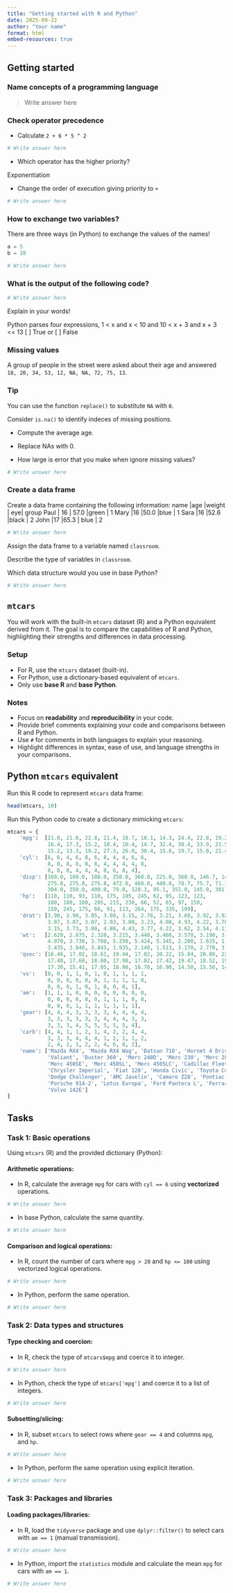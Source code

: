 ```yaml
---
title: "Getting started with R and Python"
date: 2025-09-22
author: "Your name"
format: html
embed-resources: true
---
```


## Getting started

### Name concepts of a programming language

> Write answer here 

### Check operator precedence

 - Calculate `2 + 6 * 5 ^ 2`
 
```r
# Write answer here
```


 - Which operator has the higher priority?

::: unilur-solution
Exponentiation

::: 

 - Change the order of execution giving priority to `+`


```r
# Write answer here
```
 

### How to exchange two variables?

There are three ways (in Python) to exchange the values of the names!

```python
a = 5
b = 10
```

```python
# Write answer here
```

### What is the output of the following code?

```python
# Write answer here
```

Explain in your words!

::: unilur-solution
Python parses four expressions, 1 < x and x < 10 and 10 < x + 3 and x + 3 <= 13 [ ] True or [ ] False 
:::


### Missing values

A group of people in the street were asked about their age and answered `18, 20, 34, 53, 12, NA, NA, 72, 75, 13`.


::: {.callout-tip}
### Tip
You can use the function `replace()` to substitute `NA` with `0`.

Consider `is.na()` to identify indeces of missing positions.
:::

 * Compute the average age. 
 
 * Replace NAs with 0. 
 
 * How large is error that you make when ignore missing values?

```r
# Write answer here
```

### Create a data frame

Create a data frame containing the following information:
  name |age |weight |  eye| group
Paul  | 16  | 57.0 |green  |   1
 Mary  |16   |50.0  |blue   |  1
 Sara  |16   |52.6 |black   |  2
 John  |17   |65.3 | blue    | 2

```r
# Write answer here
```

Assign the data frame to a variable named `classroom`.

Describe the type of variables in `classroom`.

Which data structure would you use in base Python?

```python
# Write answer here
```


## `mtcars`

You will work with the built-in `mtcars` dataset (R) and a Python equivalent derived from it. The goal is to compare the capabilities of R and Python, highlighting their strengths and differences in data processing.


### Setup

- For R, use the `mtcars` dataset (built-in).
- For Python, use a dictionary-based equivalent of `mtcars`.
- Only use **base R** and **base Python**.

### Notes

- Focus on **readability** and **reproducibility** in your code.
- Provide brief comments explaining your code and comparisons between R and Python.
- Use `#` for comments in both languages to explain your reasoning.
- Highlight differences in syntax, ease of use, and language strengths in your comparisons.

## Python `mtcars` equivalent

Run this R code to represent `mtcars` data frame:
```r
head(mtcars, 10)
```

Run this Python code to create a dictionary mimicking `mtcars`:

```python
mtcars = {
    'mpg':  [21.0, 21.0, 22.8, 21.4, 18.7, 18.1, 14.3, 24.4, 22.8, 19.2, 17.8,
             16.4, 17.3, 15.2, 10.4, 10.4, 14.7, 32.4, 30.4, 33.9, 21.5, 15.5,
             15.2, 13.3, 19.2, 27.3, 26.0, 30.4, 15.8, 19.7, 15.0, 21.4],
    'cyl':  [6, 6, 4, 6, 8, 6, 8, 4, 4, 6, 6,
             8, 8, 8, 8, 8, 8, 4, 4, 4, 4, 8,
             8, 8, 8, 4, 4, 4, 8, 6, 8, 4],
    'disp': [160.0, 160.0, 108.0, 258.0, 360.0, 225.0, 360.0, 146.7, 140.8, 167.6, 167.6,
             275.8, 275.8, 275.8, 472.0, 460.0, 440.0, 78.7, 75.7, 71.1, 120.1, 318.0,
             304.0, 350.0, 400.0, 79.0, 120.3, 95.1, 351.0, 145.0, 301.0, 121.0],
    'hp':   [110, 110, 93, 110, 175, 105, 245, 62, 95, 123, 123,
             180, 180, 180, 205, 215, 230, 66, 52, 65, 97, 150,
             150, 245, 175, 66, 91, 113, 264, 175, 335, 109],
    'drat': [3.90, 3.90, 3.85, 3.08, 3.15, 2.76, 3.21, 3.69, 3.92, 3.92, 3.92,
             3.07, 3.07, 3.07, 2.93, 3.00, 3.23, 4.08, 4.93, 4.22, 3.70, 2.76,
             3.15, 3.73, 3.08, 4.08, 4.43, 3.77, 4.22, 3.62, 3.54, 4.11],
    'wt':   [2.620, 2.875, 2.320, 3.215, 3.440, 3.460, 3.570, 3.190, 3.150, 3.440, 3.440,
             4.070, 3.730, 3.780, 5.250, 5.424, 5.345, 2.200, 1.615, 1.835, 2.465, 3.520,
             3.435, 3.840, 3.845, 1.935, 2.140, 1.513, 3.170, 2.770, 3.570, 2.780],
    'qsec': [16.46, 17.02, 18.61, 19.44, 17.02, 20.22, 15.84, 20.00, 22.90, 18.30, 18.90,
             17.40, 17.60, 18.00, 17.98, 17.82, 17.42, 19.47, 18.52, 19.90, 20.01, 16.87,
             17.30, 15.41, 17.05, 18.90, 16.70, 16.90, 14.50, 15.50, 14.60, 18.60],
    'vs':   [0, 0, 1, 1, 0, 1, 0, 1, 1, 1, 1,
             0, 0, 0, 0, 0, 0, 1, 1, 1, 1, 0,
             0, 0, 0, 1, 0, 1, 0, 0, 0, 1],
    'am':   [1, 1, 1, 0, 0, 0, 0, 0, 0, 0, 0,
             0, 0, 0, 0, 0, 0, 1, 1, 1, 0, 0,
             0, 0, 0, 1, 1, 1, 1, 1, 1, 1],
    'gear': [4, 4, 4, 3, 3, 3, 3, 4, 4, 4, 4,
             3, 3, 3, 3, 3, 3, 4, 4, 4, 3, 3,
             3, 3, 3, 4, 5, 5, 5, 5, 5, 4],
    'carb': [4, 4, 1, 1, 2, 1, 4, 2, 2, 4, 4,
             3, 3, 3, 4, 4, 4, 1, 2, 1, 1, 2,
             2, 4, 2, 1, 2, 2, 4, 6, 8, 2],
    'name': ['Mazda RX4', 'Mazda RX4 Wag', 'Datsun 710', 'Hornet 4 Drive', 'Hornet Sportabout',
             'Valiant', 'Duster 360', 'Merc 240D', 'Merc 230', 'Merc 280', 'Merc 280C',
             'Merc 450SE', 'Merc 450SL', 'Merc 450SLC', 'Cadillac Fleetwood', 'Lincoln Continental',
             'Chrysler Imperial', 'Fiat 128', 'Honda Civic', 'Toyota Corolla', 'Toyota Corona',
             'Dodge Challenger', 'AMC Javelin', 'Camaro Z28', 'Pontiac Firebird', 'Fiat X1-9',
             'Porsche 914-2', 'Lotus Europa', 'Ford Pantera L', 'Ferrari Dino', 'Maserati Bora',
             'Volvo 142E']
}
```


## Tasks

### Task 1: Basic operations

Using `mtcars` (R) and the provided dictionary (Python):

#### **Arithmetic operations**:

- In R, calculate the average `mpg` for cars with `cyl == 6` using **vectorized** operations.
   
```r
# Write answer here
```

- In base Python, calculate the same quantity.

```python
# Write answer here
```



#### **Comparison and logical operations**:
- In R, count the number of cars where `mpg > 20` and `hp <= 100` using vectorized logical operations.

```r
# Write answer here
```

- In Python, perform the same operation.

```python
# Write answer here
```



### Task 2: Data types and structures

#### **Type checking and coercion**:
- In R, check the type of `mtcars$mpg` and coerce it to integer.

```r
# Write answer here
```

- In Python, check the type of `mtcars['mpg']` and coerce it to a list of integers.

 
```python
# Write answer here
```


#### **Subsetting/slicing**:
- In R, subset `mtcars` to select rows where `gear == 4` and columns `mpg`, and `hp`.

```r
# Write answer here
```

- In Python, perform the same operation using explicit iteration.

```python
# Write answer here
```



### Task 3: Packages and libraries

#### **Loading packages/libraries**:
- In R, load the `tidyverse` package and use `dplyr::filter()` to select cars with `am == 1` (manual transmission).

```r
# Write answer here
```

- In Python, import the `statistics` module and calculate the mean `mpg` for cars with `am == 1`.
```python
# Write answer here
```



